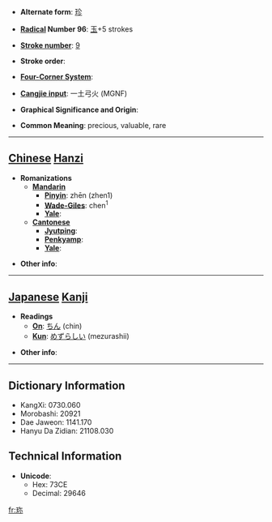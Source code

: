 * '''Alternate form''': [[珍]]

* '''[[Wiktionary:Chinese radical index| Radical]] Number 96''': [[Wiktionary:Chinese radical index 玉|玉]]+5 strokes

* '''[[Wiktionary:Chinese total strokes index|Stroke number]]''': [[Wiktionary:Chinese total strokes index 9|9]]

* '''Stroke order''': 

* '''[[Wiktionary:Chinese four corner index|Four-Corner System]]''': 

* '''[[Wiktionary:Chinese Cangjie index|Cangjie input]]''': 一土弓火 (MGNF)

* '''Graphical Significance and Origin''': 

* '''Common Meaning''': precious, valuable, rare

----

== [[Chinese]] [[Hanzi]] ==

* '''Romanizations'''
** '''[[Mandarin]]'''
*** '''[[Pinyin]]''': zhēn (zhen1)
*** '''[[Wade-Giles]]''': chen<sup>1</sup>
*** '''[[Yale]]''': 
** '''[[Cantonese]]'''
*** '''[[Jyutping]]''':
*** '''[[Penkyamp]]''': 
*** '''[[Yale]]''': 

* '''Other info''': 

----

== [[Japanese]] [[Kanji]] ==

* '''Readings'''
** '''[[On]]''': [[ちん]] (chin)
** '''[[Kun]]''': [[めずらしい]] (mezurashii)

* '''Other info''':  

----

== Dictionary Information ==

* KangXi: 0730.060
* Morobashi: 20921
* Dae Jaweon: 1141.170
* Hanyu Da Zidian: 21108.030

== Technical Information ==

* '''Unicode''':
** Hex: 73CE
** Decimal: 29646

[[fr:珎]]
